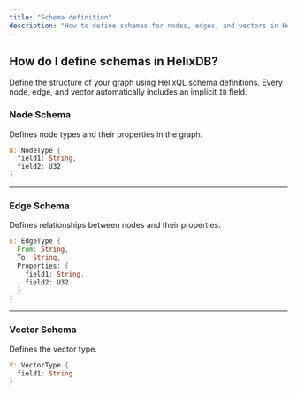 ```yaml
---
title: "Schema definition"
description: "How to define schemas for nodes, edges, and vectors in HelixDB with type-safe property definitions"
---
```


## How do I define schemas in HelixDB?

Define the structure of your graph using HelixQL schema definitions. Every node, edge, and vector automatically includes an implicit `ID` field.

### Node Schema

Defines node types and their properties in the graph.

```rust
N::NodeType {
  field1: String,
  field2: U32
}
```

---

### Edge Schema

Defines relationships between nodes and their properties.

```rust
E::EdgeType {
  From: String,
  To: String,
  Properties: {
    field1: String,
    field2: U32
  }
}
```

---

### Vector Schema

Defines the vector type.

```rust
V::VectorType {
  field1: String
}
```
